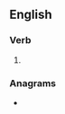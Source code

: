 ==English==

===Verb===
{{head|en|verb form}}

# {{present participle of|en|temp|nocat=1}}

===Anagrams===
* {{anagrams|en|a=egimnpt|pigment}}